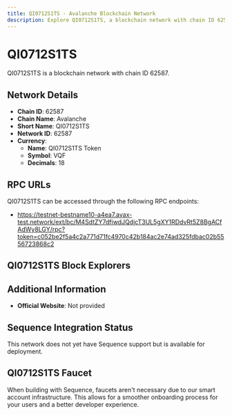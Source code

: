 ```yaml
--- 
title: QI0712S1TS - Avalanche Blockchain Network
description: Explore QI0712S1TS, a blockchain network with chain ID 62587. Learn about its native currency, QI0712S1TS Token, and how to interact with the network.
---
```


# QI0712S1TS

QI0712S1TS is a blockchain network with chain ID 62587.

## Network Details

- **Chain ID**: 62587
- **Chain Name**: Avalanche
- **Short Name**: QI0712S1TS
- **Network ID**: 62587
- **Currency**: 
  - **Name**: QI0712S1TS Token
  - **Symbol**: VQF
  - **Decimals**: 18

## RPC URLs

QI0712S1TS can be accessed through the following RPC endpoints:

- https://testnet-bestname10-a4ea7.avax-test.network/ext/bc/M4SdtZY7dfiwdJQdjcT3UL5gXY1RDdvRt5Z8BgACfAdWy8LGY/rpc?token=c052be2f5a4c2a771d71fc4970c42b184ac2e74ad325fdbac02b5556723868c2

## QI0712S1TS Block Explorers



## Additional Information

- **Official Website**: Not provided

## Sequence Integration Status

This network does not yet have Sequence support but is available for deployment.

## QI0712S1TS Faucet

When building with Sequence, faucets aren't necessary due to our smart account infrastructure. This allows for a smoother onboarding process for your users and a better developer experience.
